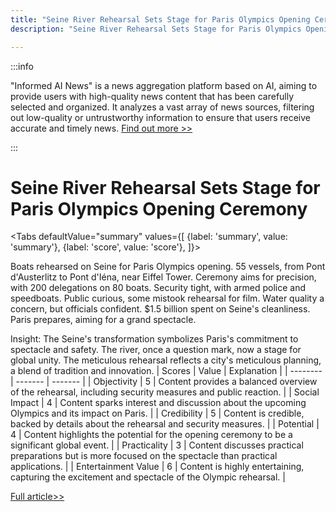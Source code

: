 ```yaml
---
title: "Seine River Rehearsal Sets Stage for Paris Olympics Opening Ceremony"
description: "Seine River Rehearsal Sets Stage for Paris Olympics Opening Ceremony"

---
```



:::info

"Informed AI News" is a news aggregation platform based on AI, aiming to provide users with high-quality news content that has been carefully selected and organized. It analyzes a vast array of news sources, filtering out low-quality or untrustworthy information to ensure that users receive accurate and timely news.  [Find out more >>](/)

:::

# Seine River Rehearsal Sets Stage for Paris Olympics Opening Ceremony


<Tabs
	defaultValue="summary"
	values={[
	{label: 'summary', value: 'summary'},
	{label: 'score', value: 'score'},
]}>
<TabItem value="summary">


Boats rehearsed on Seine for Paris Olympics opening. 55 vessels, from Pont d'Austerlitz to Pont d'Iéna, near Eiffel Tower. Ceremony aims for precision, with 200 delegations on 80 boats. Security tight, with armed police and speedboats. Public curious, some mistook rehearsal for film. Water quality a concern, but officials confident. $1.5 billion spent on Seine's cleanliness. Paris prepares, aiming for a grand spectacle.

Insight: The Seine's transformation symbolizes Paris's commitment to spectacle and safety. The river, once a question mark, now a stage for global unity. The meticulous rehearsal reflects a city's meticulous planning, a blend of tradition and innovation.
</TabItem>
<TabItem value="score">
	| Scores     | Value   | Explanation |
	| -------- | ------- | ------- |
	| Objectivity  | 5    | Content provides a balanced overview of the rehearsal, including security measures and public reaction.    |
	| Social Impact | 4     | Content sparks interest and discussion about the upcoming Olympics and its impact on Paris.    |
	| Credibility    | 5    | Content is credible, backed by details about the rehearsal and security measures.    |
	| Potential    | 4    | Content highlights the potential for the opening ceremony to be a significant global event.    |
	| Practicality    | 3    | Content discusses practical preparations but is more focused on the spectacle than practical applications.    |
	| Entertainment Value    | 6    | Content is highly entertaining, capturing the excitement and spectacle of the Olympic rehearsal.    |
</TabItem>
</Tabs>

[Full article>>](https://apnews.com/article/opening-ceremony-rehearsal-seine-river-743ea197fc469b1859077a405bb5d148)
